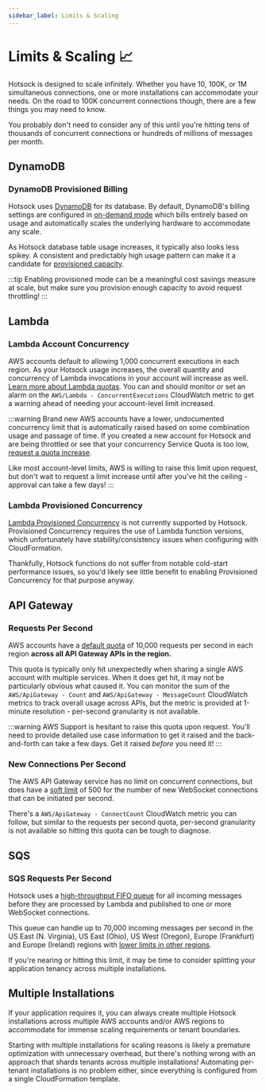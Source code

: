 ```yaml
---
sidebar_label: Limits & Scaling
---
```


# Limits & Scaling 📈

Hotsock is designed to scale infinitely. Whether you have 10, 100K, or 1M simultaneous connections, one or more installations can accommodate your needs. On the road to 100K concurrent connections though, there are a few things you may need to know.

You probably don't need to consider any of this until you're hitting tens of thousands of concurrent connections or hundreds of millions of messages per month.

## DynamoDB

### DynamoDB Provisioned Billing

Hotsock uses [DynamoDB](https://docs.aws.amazon.com/amazondynamodb/latest/developerguide/Introduction.html) for its database. By default, DynamoDB's billing settings are configured in [on-demand mode](https://docs.aws.amazon.com/amazondynamodb/latest/developerguide/HowItWorks.ReadWriteCapacityMode.html#HowItWorks.OnDemand) which bills entirely based on usage and automatically scales the underlying hardware to accommodate any scale.

As Hotsock database table usage increases, it typically also looks less spikey. A consistent and predictably high usage pattern can make it a candidate for [provisioned capacity](https://docs.aws.amazon.com/amazondynamodb/latest/developerguide/HowItWorks.ReadWriteCapacityMode.html#HowItWorks.ProvisionedThroughput.Manual).

:::tip
Enabling provisioned mode can be a meaningful cost savings measure at scale, but make sure you provision enough capacity to avoid request throttling!
:::

## Lambda

### Lambda Account Concurrency

AWS accounts default to allowing 1,000 concurrent executions in each region. As your Hotsock usage increases, the overall quantity and concurrency of Lambda invocations in your account will increase as well. [Learn more about Lambda quotas](https://docs.aws.amazon.com/lambda/latest/dg/gettingstarted-limits.html). You can and should monitor or set an alarm on the `AWS/Lambda - ConcurrentExecutions` CloudWatch metric to get a warning ahead of needing your account-level limit increased.

:::warning
Brand new AWS accounts have a lower, undocumented concurrency limit that is automatically raised based on some combination usage and passage of time. If you created a new account for Hotsock and are being throttled or see that your concurrency Service Quota is too low, [request a quota increase](https://docs.aws.amazon.com/servicequotas/latest/userguide/request-quota-increase.html).

Like most account-level limits, AWS is willing to raise this limit upon request, but don't wait to request a limit increase until after you've hit the ceiling - approval can take a few days!
:::

### Lambda Provisioned Concurrency

[Lambda Provisioned Concurrency](https://docs.aws.amazon.com/lambda/latest/dg/provisioned-concurrency.html) is not currently supported by Hotsock. Provisioned Concurrency requires the use of Lambda function versions, which unfortunately have stability/consistency issues when configuring with CloudFormation.

Thankfully, Hotsock functions do not suffer from notable cold-start performance issues, so you'd likely see little benefit to enabling Provisioned Concurrency for that purpose anyway.

## API Gateway

### Requests Per Second

AWS accounts have a [default quota](https://docs.aws.amazon.com/apigateway/latest/developerguide/limits.html#apigateway-account-level-limits-table) of 10,000 requests per second in each region **across all API Gateway APIs in the region.**

This quota is typically only hit unexpectedly when sharing a single AWS account with multiple services. When it does get hit, it may not be particularly obvious what caused it. You can monitor the sum of the `AWS/ApiGateway - Count` and `AWS/ApiGateway - MessageCount` CloudWatch metrics to track overall usage across APIs, but the metric is provided at 1-minute resolution - per-second granularity is not available.

:::warning
AWS Support is hesitant to raise this quota upon request. You'll need to provide detailed use case information to get it raised and the back-and-forth can take a few days. Get it raised _before_ you need it!
:::

### New Connections Per Second

The AWS API Gateway service has no limit on concurrent connections, but does have a [soft limit](https://docs.aws.amazon.com/apigateway/latest/developerguide/limits.html#apigateway-execution-service-websocket-limits-table) of 500 for the number of new WebSocket connections that can be initiated per second.

There's a `AWS/ApiGateway - ConnectCount` CloudWatch metric you can follow, but similar to the requests per second quota, per-second granularity is not available so hitting this quota can be tough to diagnose.

## SQS

### SQS Requests Per Second

Hotsock uses a [high-throughput FIFO queue](https://docs.aws.amazon.com/AWSSimpleQueueService/latest/SQSDeveloperGuide/high-throughput-fifo.html) for all incoming messages before they are processed by Lambda and published to one or more WebSocket connections.

This queue can handle up to 70,000 incoming messages per second in the US East (N. Virginia), US East (Ohio), US West (Oregon), Europe (Frankfurt) and Europe (Ireland) regions with [lower limits in other regions](https://docs.aws.amazon.com/AWSSimpleQueueService/latest/SQSDeveloperGuide/quotas-messages.html).

If you're nearing or hitting this limit, it may be time to consider splitting your application tenancy across multiple installations.

## Multiple Installations

If your application requires it, you can always create multiple Hotsock installations across multiple AWS accounts and/or AWS regions to accommodate for immense scaling requirements or tenant boundaries.

Starting with multiple installations for scaling reasons is likely a premature optimization with unnecessary overhead, but there's nothing wrong with an approach that shards tenants across multiple installations! Automating per-tenant installations is no problem either, since everything is configured from a single CloudFormation template.
